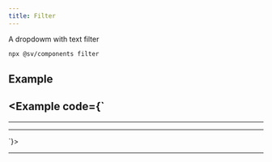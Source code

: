 ```yaml
---
title: Filter
---
```



A dropdowm with text filter

<Pills>
  <Atrium label="a-dropdown" href="/atrium/elements/a-dropdown" />
</Pills>

```bash
npx @sv/components filter
```

## Example

<Example code={`
---
---

<Filter>
  <FilterItem value="Item1" />
  <FilterItem value="Item2" />
  <FilterItem value="Item3" />
  <hr class="w-full h-[1px] bg-white opacity-20 my-1 mx-1" />
  <FilterItem value="Item4" />
  <FilterItem value="Item5" />
</Filter>
`}>
  <div class="min-h-[250px]">
    <Filter client:load>
      <FilterItem client:load value="Item1" />
      <FilterItem client:load value="Item2" />
      <FilterItem client:load value="Item3" />
      <hr class="w-full h-[1px] bg-white opacity-20 my-1 mx-1" />
      <FilterItem client:load value="Item4" />
      <FilterItem client:load value="Item5" />
    </Filter>
  </div>
</Example>
